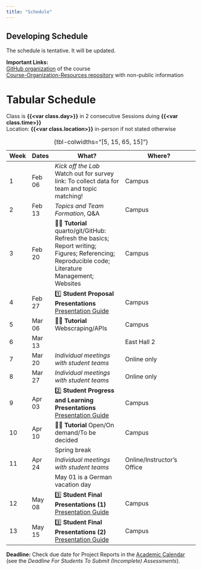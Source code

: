 ```yaml
---
title: "Schedule"
---
```


:::{.callout-important collapse=false appearance='default' icon=true}
## Developing Schedule
The schedule is tentative. It will be updated.

**Important Links:**  
[GitHub organization]({{<var org.link>}}) of the course  
[Course-Organization-Resources repository]({{<var org.link-org-repo>}}) with non-public information
:::

# Tabular Schedule  {.unnumbered}

Class is **{{<var class.day>}}** in 2 consecutive Sessions duing **{{<var class.time>}}**      
Location: **{{<var class.location>}}** in-person if not stated otherwise 

Week | Dates  | What?                  | Where?                  |
-----|--------|------------------------|-------------------------|
1    | Feb 06 | *Kick off the Lab* <br> Watch out for survey link: To collect data for team and topic matching!  | Campus  |
2    | Feb 13 | *Topics and Team Formation*, Q&A | Campus         |
3    | Feb 20 | 🧑‍💻 **Tutorial** quarto/git/GitHub: Refresh the basics; Report writing; Figures; Referencing; Reproducible code; Literature Management; Websites <!--[Slides](tutorials/report_writing.qmd)--> | Campus  |
4    | Feb 27 | 1️⃣ **Student Proposal Presentations** [Presentation Guide](presentation.qmd) | Campus  |
5    | Mar 06 | 🧑‍💻 **Tutorial** Webscraping/APIs  | Campus |
6    | Mar 13 |        | East Hall 2     |
7    | Mar 20 | *Individual meetings with student teams* <br> | Online only |
8    | Mar 27 | *Individual meetings with student teams* <br> | Online only |
9    | Apr 03 | 2️⃣ **Student Progress and Learning Presentations**  [Presentation Guide](presentation.qmd)   | Campus     |
10   | Apr 10 | 🧑‍💻 **Tutorial** Open/On demand/To be decided   | Campus     |
     |        |     | Spring break           |        |
11   | Apr 24 | *Individual meetings with student teams* <br> | Online/Instructor's Office |
     |        |     | May 01 is a German vacation day           |        |
12   | May 08 | 3️⃣ **Student Final Presentations (1)** [Presentation Guide](presentation.qmd)  |  Campus |
13   | May 15 | 3️⃣ **Student Final Presentations (2)** [Presentation Guide](presentation.qmd)  | Campus |

: {tbl-colwidths="[5, 15, 65, 15]"}

**Deadline:** Check due date for Project Reports in the [Academic Calendar]({{<var link.academic-calendar>}}) (see the *Deadline For Students To Submit (Incomplete) Assessments*).